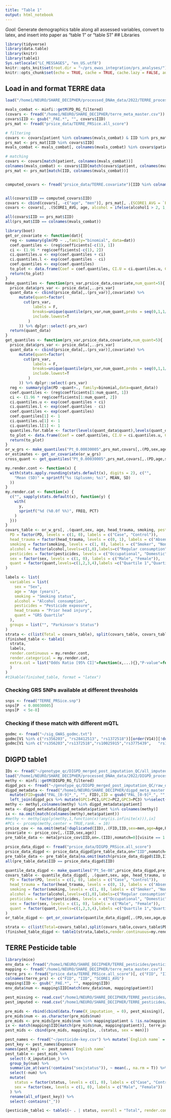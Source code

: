 ```yaml
---
title: "Table 1"
output: html_notebook
---
```

*Goal:* Generate demographics table along all assessed variables, convert to latex, and insert into paper as "table 1" or "table S1"
<!-- @TODO add in OR, CI and P value for PD to T1, merge T1 for DIG-PD into T1 for TERRE -->
## Libraries
```r
library(tidyverse)
library(data.table)
library(knitr)
library(table1)
Sys.setlocale("LC_MESSAGES", "en_US.utf8")
knitr::opts_knit$set(root.dir = "~/prs_ewas_integration/prs_analyses/")
knitr::opts_chunk$set(echo = TRUE, cache = TRUE, cache.lazy = FALSE, autodep = TRUE)
```

## Load in and format TERRE data
```r
load("/home1/NEURO/SHARE_DECIPHER/processed_DNAm_data/2022/TERRE_processed_2022/1-TERRE_RG_filtered.RData") # PD_RG_filtered

mvals_combat <- minfi::getM(PD_RG_filtered)
(covars <- fread("/home1/NEURO/SHARE_DECIPHER/terre_meta_master.csv"))
covars$IID <- gsub("_PAE.*", "", covars$IID)
prs_mat <- fread("prsice_data/TERRE_PRSice.all_score")

# filtering
covars <- covars[patient %in% colnames(mvals_combat) & IID %in% prs_mat$IID]
prs_mat <- prs_mat[IID %in% covars$IID]
mvals_combat <- mvals_combat[, colnames(mvals_combat) %in% covars$patient]

# matching
covars <- covars[match(patient, colnames(mvals_combat))]
colnames(mvals_combat) <- covars$IID[match(covars$patient, colnames(mvals_combat))]
prs_mat <- prs_mat[match(IID, colnames(mvals_combat))]


computed_covars <- fread("prsice_data/TERRE.covariate")[IID %in% colnames(mvals_combat)]


all(covars$IID == computed_covars$IID)
covars <- cbind(covars[, -c("age", "men")], prs_mat[, .(SCORE1_AVG = `Pt_5e-08`)], computed_covars)
covars <- covars[, .(SCORE1_AVG, age, alcohol = ifelse(alcohol1 > 2, 1, 0), smoking = ifelse(smoking > 1, 1, 0), pesticides = ifelse(pesticides_work == 1, "Occupational", ifelse(pesticides_domestic == 1, "Domestic", "None")), PD=status, GPC1 = V3, GPC2 = V4, GPC3 = V5, PC1, PC2, PC3, PC4, PC5, PC6, PC7, PC8, PC9, PC10, head_trauma = head_trauma_loc, sex)]

all(covars$IID == prs_mat$IID)
all(prs_mat$IID == colnames(mvals_combat))
```

```r
library(boot)
get_or_covariate <- function(dat){
  reg <- summary(glm(PD ~ .,family="binomial", data=dat))
  coef.quantiles <- (reg$coefficients[-c(1), 1])
  ci <- (1.96 * reg$coefficients[-c(1), 2])
  ci.quantiles.u <- exp(coef.quantiles + ci)
  ci.quantiles.l <- exp(coef.quantiles - ci)
  coef.quantiles <- exp(coef.quantiles)
  to_plot <- data.frame(Coef = coef.quantiles, CI.U = ci.quantiles.u, CI.L = ci.quantiles.l,p.value = reg$coefficients[-c(1),4])
  return(to_plot)
}
make_quantiles <- function(prs_var,prsice_data,covariate,num_quant=5){
  prsice_data$prs_var <- prsice_data[,..prs_var]
  quant_data <- cbind(prsice_data[,.(prs_var)],covariate) %>%
      mutate(quant=factor(
        cut(prs_var,
            labels = F,
            breaks=unique(quantile(prs_var,num_quant,probs = seq(0,1,1/num_quant))),
            include.lowest=T
          )
      )) %>% dplyr::select(-prs_var)
  return(quant_data)
}
get_quantiles <- function(prs_var,prsice_data,covariate,num_quant=5){
  prsice_data$prs_var <- prsice_data[,..prs_var]
  quant_data <- cbind(prsice_data[,.(prs_var)],covariate) %>%
      mutate(quant=factor(
        cut(prs_var,
            labels = F,
            breaks=unique(quantile(prs_var,num_quant,probs = seq(0,1,1/num_quant))),
            include.lowest=T
          )
      )) %>% dplyr::select(-prs_var)
  reg <- summary(glm(PD ~quant+., family=binomial,data=quant_data))
  coef.quantiles <- (reg$coefficients[1:num_quant, 1])
  ci <- (1.96 * reg$coefficients[1:num_quant, 2])
  ci.quantiles.u <- exp(coef.quantiles + ci)
  ci.quantiles.l <- exp(coef.quantiles - ci)
  coef.quantiles <- exp(coef.quantiles)
  coef.quantiles[1] <- 1
  ci.quantiles.u[1] <- 1
  ci.quantiles.l[1] <- 1
  quantiles.for.table <- factor(levels(quant_data$quant),levels(quant_data$quant))
  to_plot <- data.frame(Coef = coef.quantiles, CI.U = ci.quantiles.u, CI.L = ci.quantiles.l, DEC = quantiles.for.table)
  return(to_plot)
}
or_w_grs <- make_quantiles("Pt_0.00030005",prs_mat,covars[,.(PD,sex,age,alcohol,smoking,pesticides=addNA(factor(pesticides,levels=c("None","Domestic","Occupational"))),head_trauma)],4)
or_estimates <- get_or_covariate(or_w_grs)
cross_quant <- get_quantiles("Pt_0.00030005",prs_mat,covars[,.(PD,age,sex,PC1, PC2, PC3, PC4, PC5, PC6, PC7, PC8, PC9, PC10,GPC1,GPC2,GPC3)]) %>% mutate(Sex = "Cross-sex", Threshold="best")

my.render.cont <- function(x) {
  with(stats.apply.rounding(stats.default(x), digits = 2), c("",
    "Mean (SD)" = sprintf("%s (&plusmn; %s)", MEAN, SD)
  ))
}
my.render.cat <- function(x) {
  c("", sapply(stats.default(x), function(y) {
    with(
      y,
      sprintf("%d (%0.0f %%)", FREQ, PCT)
    )
  }))
}
covars_table <- or_w_grs[, .(quant,sex, age, head_trauma, smoking, pesticides = recode(pesticides,"Missing"="NA"), alcohol, PD)] %>% mutate(
  PD = factor(PD, levels = c(1, 0), labels = c("Case", "Control")),
  head_trauma = factor(head_trauma, levels = c(0, 1), labels = c("Absent", "Present")),
  smoking = factor(smoking, levels = c(1, 0), labels = c("Smoker", "Non-smoker")),
  alcohol = factor(alcohol,levels=c(1,0),labels=c("Regular consumption","No consumption")),
  pesticides = factor(pesticides, levels = c("Occupational", "Domestic", "Missing")),
  sex = factor(sex, levels = c(1, 0), labels = c("Male", "Female")),
  quant = factor(quant,levels=c(1,2,3,4),labels =c("Quartile 1","Quartile 2", "Quartile 3", "Quartile 4"))
)

labels <- list(
  variables = list(
    sex = "Sex",
    age = "Age (years)",
    smoking = "Smoking status",
    alcohol = "Alcohol consumption",
    pesticides = "Pesticide exposure",
    head_trauma = "Prior head injury",
    quant = "GRS Quartile"
  ),
  groups = list("", "Parkinson's Status")
)
strata <- c(list(Total = covars_table), split(covars_table, covars_table$PD))
(finished_table <- table1(
  strata,
  labels,
  render.continuous = my.render.cont,
  render.categorical = my.render.cat,
  extra.col = list("Odds Ratio [95% CI]"=function(x,...){},"P-value"=function(x,...){})
  )
)
#t1kable(finished_table, format = "latex")
```
### Checking GRS SNPs available at different thresholds
```r
snps <- fread("TERRE_PRSice.snp")
snps[P  < 0.00030005]
snps[P  < 5e-8]
```
### Checking if these match with different mQTL
```r
godmc <- fread("~/sig_GWAS_godmc.txt")
godmc[V1 %in% c("rs356203", "rs28412513", "rs1372518")][order(V14)][!duplicated(V1)]
godmc[V1 %in% c("rs356203","rs1372518","rs10025915","rs3775439",   "rs151186370","rs2619362","rs10433953","rs2737032")][order(V14)][!duplicated(V1)]
```


## DIGPD table1
```r
IDs <- fread("~/genotype_qc/DIGPD_merged_post_imputation_QC/all_imputed_r2_30_rsid.fam")[, .(FID = V1, IID = V2)]
load("/home1/NEURO/SHARE_DECIPHER/processed_DNAm_data/2022/DIGPD_processed_2022/1-DIGPD_RG_filtered.RData") #DIGPD_RG_filtered
methy <- minfi::getM(DIGPD_RG_filtered)
digpd_pcs <- fread("~/genotype_qc/DIGPD_merged_post_imputation_QC/raw_data.preimpute.pcs")
digpd_metadata <- fread("/home1/NEURO/SHARE_DECIPHER/digpd_meta_master.csv") %>%
  mutate(FID=gsub("PAL_[0-9]*_", "", FID),IID = gsub("PAL_[0-9]*_", "", IID),patient=paste0(patient,".visit",visite)) %>%
  left_join(digpd_pcs %>% mutate(GPC1=PC1,GPC2=PC2,GPC3=PC3) %>%select(FID,IID,GPC1,GPC2,GPC3) ,by=c("FID","IID"))
methy <- methy[,colnames(methy) %in% digpd_metadata$patient]
meta <- digpd_metadata[digpd_metadata$patient %in% colnames(methy)]
ix <- na.omit(match(colnames(methy),meta$patient))
#methy <- methy[apply(methy,1,function(x)!any(is.infinite(x))),ix]
#PCs <- prcomp(methy,center = TRUE,rank. = 10)
prsice_cov <- na.omit(meta[!duplicated(IID),.(FID,IID,sex=men,age=Age,PD)])
covariate <- prsice_cov[,.(IID,sex,age)]
pre_table_data <- meta[prsice_cov$IID,on=.(IID),nomatch=0][visite == 1 | is.na(visite)][,.(IID,FID,age=Age, alcohol = ifelse(alcohol > 2, 1, 0), smoking = ifelse(smoking > 1, 1, 0), pesticides = ifelse(pesticides == 2, "Occupational", ifelse(pesticides== 1, "Domestic", "None")), PD, head_trauma, sex=men)]
```
```r
prsice_data_digpd <- fread("prsice_data/DIGPD_PRSice.all_score")
prsice_data_digpd <- prsice_data_digpd[pre_table_data,on="IID",nomatch=0]
pre_table_data <- pre_table_data[na.omit(match(prsice_data_digpd$IID,IID))]
all(pre_table_data$IID == prsice_data_digpd$IID)
```

```r
quantile_data_digpd <- make_quantiles("Pt_5e-08",prsice_data_digpd,pre_table_data[,.(PD,sex,age,alcohol,smoking,pesticides=addNA(factor(pesticides,levels=c("None","Domestic","Occupational"))),head_trauma)],4)
covars_table <- quantile_data_digpd[, .(quant,sex, age, head_trauma, smoking, pesticides = recode(pesticides,"Missing"="NA"), alcohol, PD)] %>% mutate(
  PD = factor(PD, levels = c(1, 0), labels = c("Case", "Control")),
  head_trauma = factor(head_trauma, levels = c(0, 1), labels = c("Absent", "Present")),
  smoking = factor(smoking, levels = c(1, 0), labels = c("Smoker", "Non-smoker")),
  alcohol = factor(alcohol,levels=c(1,0),labels=c("Regular consumption","No consumption")),
  pesticides = factor(pesticides, levels = c("Occupational", "Domestic", "Missing")),
  sex = factor(sex, levels = c(1, 0), labels = c("Male", "Female")),
  quant = factor(quant,levels=c(1,2,3,4),labels =c("Quartile 1","Quartile 2", "Quartile 3", "Quartile 4"))
)
or_table_digpd <- get_or_covariate(quantile_data_digpd[,.(PD,sex,age,quant)])

strata <- c(list(Total=covars_table),split(covars_table,covars_table$PD))
(finished_table_digpd <- table1(strata,labels,render.continuous=my.render.cont, render.categorical=my.render.cat, extra.col = list("Odds Ratio [95% CI]"=function(x,...){},"P-value"=function(x,...){})))
```


## TERRE Pesticide table
```r
library(mice)
env_data <- fread("/home1/NEURO/SHARE_DECIPHER/TERRE_pesticides/pesticides.csv")
mapping <- fread("/home1/NEURO/SHARE_DECIPHER/terre_meta_master.csv")
terre_prs <- fread("prsice_data/TERRE_PRSice.all_score")[, c("FID", "IID", "Pt_5e-08")]
colnames(terre_prs) <- c("FID", "IID", "SCORE1_AVG")
mapping$IID <- gsub("_PAE.*", "", mapping$IID)
env_data$num <- mapping$IID[match(env_data$num, mapping$patient)]

pest_missing <- read.csv("/home1/NEURO/SHARE_DECIPHER/TERRE_pesticides/pesticides.csv")
pest_imputed <- read.csv("/home1/NEURO/SHARE_DECIPHER/TERRE_pesticides/pesticides_imputed.csv")

pre_mids <- rbind(cbind(data.frame(X_imputation_ = 0), pest_missing)[, colnames(pest_imputed)], pest_imputed)
pre_mids$num <- as.character(pre_mids$num)
pre_mids <- pre_mids[pre_mids$num %in% mapping$patient & !is.na(mapping$IID[match(pre_mids$num, mapping$patient)]), ]
ix <- match(mapping$IID[match(pre_mids$num, mapping$patient)], terre_prs$IID)
pest_mids <- cbind(pre_mids, mapping[ix, .(status, sex = men)])

pest_names <- fread("~/pesticide-key.csv") %>% mutate(`English name` = ifelse(`English name` != Class & Class != "", paste0(`English name`, " (", Class, ")"), `English name`))
pest_key <- pest_names$Exposure
names(pest_key) <- pest_names$`English name`
pest_table <- pest_mids %>%
  select(-X_imputation_) %>%
  group_by(num) %>%
  summarize_at(vars(!contains("sex|status")), ~ mean(., na.rm = T)) %>%
  select(-num) %>%
  mutate(
    status = factor(status, levels = c(1, 0), labels = c("Case", "Control")),
    sex = factor(sex, levels = c(1, 0), labels = c("Male", "Female"))
  ) %>%
  rename(all_of(pest_key)) %>%
  select(-contains("_"))

(pesticide_table1 <- table1(~ . | status, overall = "Total", render.continuous = my.render.cont, data = pest_table))
```
